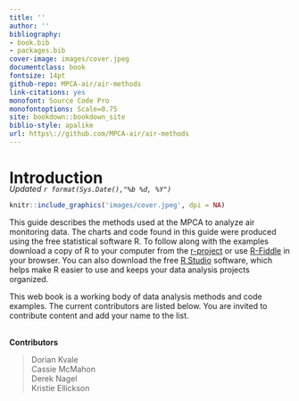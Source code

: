 ```yaml
--- 
title: ''
author: ''
bibliography:
- book.bib
- packages.bib
cover-image: images/cover.jpeg
documentclass: book
fontsize: 14pt
github-repo: MPCA-air/air-methods
link-citations: yes
monofont: Source Code Pro
monofontoptions: Scale=0.75
site: bookdown::bookdown_site
biblio-style: apalike
url: https\://github.com/MPCA-air/air-methods
---
```



# Introduction {-}  

<div style= "margin-top: -25px;">
_Updated `r format(Sys.Date(),"%b %d, %Y")`_
</div>  


```r
knitr::include_graphics('images/cover.jpeg', dpi = NA)
```


This guide describes the methods used at the MPCA to analyze air monitoring data. The charts and code found in this guide were produced using the free statistical software R. To follow along with the examples download a copy of R to your computer from the [r-project](https://cran.r-project.org/) or use [R-Fiddle](http://www.r-fiddle.org/#/) in your browser. You can also download the free [R Studio](https://www.rstudio.com/products/rstudio/download/) software, which helps make R easier to use and keeps your data analysis projects organized.  

This web book is a working body of data analysis methods and code examples. The current contributors are listed below. You are invited to contribute content and add your name to the list.

<br> __Contributors__   

> Dorian Kvale  
> Cassie McMahon  
> Derek Nagel  
> Kristie Ellickson  


